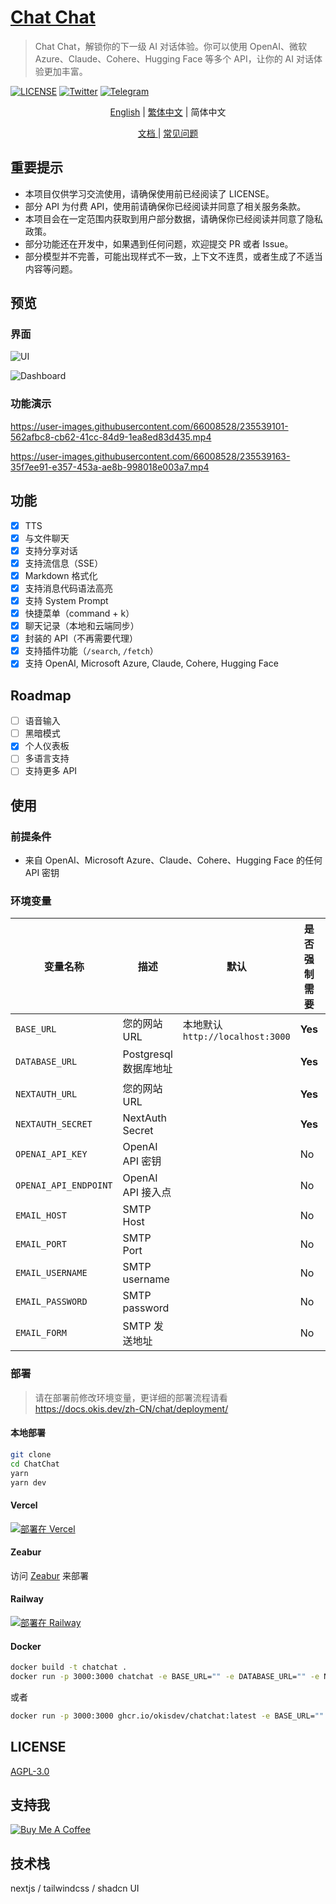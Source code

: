 # [Chat Chat](https://chat.okisdev.com)

> Chat Chat，解锁你的下一级 AI 对话体验。你可以使用 OpenAI、微软 Azure、Claude、Cohere、Hugging Face 等多个 API，让你的 AI 对话体验更加丰富。

[![LICENSE](https://img.shields.io/github/license/okisdev/ChatChat?style=flat-square)](https://github.com/okisdev/ChatChat/blob/master/LICENSE) [![Twitter](https://img.shields.io/twitter/follow/okisdev)](https://twitter.com/okisdev) [![Telegram](https://img.shields.io/badge/Telegram-Chat%20Chat-blue?style=flat-square&logo=telegram)](https://t.me/+uWx9qtafv-BiNGVk)

<p align='center'>
    <a href='README.mdx'>English</a> | <a href='README.zh_HK.mdx'>繁体中文</a> | <a>简体中文</a>
</p>

<p align='center'>
    <a href='https://docs.okis.dev/zh-CN/chat' target='_blank'>
        文档
    </a>
    | <a href='https://github.com/okisdev/ChatChat/issues/3'>常见问题</a>
</p>

## 重要提示

-   本项目仅供学习交流使用，请确保使用前已经阅读了 LICENSE。
-   部分 API 为付费 API，使用前请确保你已经阅读并同意了相关服务条款。
-   本项目会在一定范围内获取到用户部分数据，请确保你已经阅读并同意了隐私政策。
-   部分功能还在开发中，如果遇到任何问题，欢迎提交 PR 或者 Issue。
-   部分模型并不完善，可能出现样式不一致，上下文不连贯，或者生成了不适当内容等问题。

## 预览

### 界面

![UI](https://cdn.harrly.com/project/GitHub/Chat-Chat/img/UI-1.png)

![Dashboard](https://cdn.harrly.com/project/GitHub/Chat-Chat/img/Dashboard-1.png)

### 功能演示

https://user-images.githubusercontent.com/66008528/235539101-562afbc8-cb62-41cc-84d9-1ea8ed83d435.mp4

https://user-images.githubusercontent.com/66008528/235539163-35f7ee91-e357-453a-ae8b-998018e003a7.mp4

## 功能

-   [x] TTS
-   [x] 与文件聊天
-   [x] 支持分享对话
-   [x] 支持流信息（SSE）
-   [x] Markdown 格式化
-   [x] 支持消息代码语法高亮
-   [x] 支持 System Prompt
-   [x] 快捷菜单（command + k）
-   [x] 聊天记录（本地和云端同步）
-   [x] 封装的 API（不再需要代理）
-   [x] 支持插件功能（`/search`, `/fetch`）
-   [x] 支持 OpenAI, Microsoft Azure, Claude, Cohere, Hugging Face

## Roadmap

-   [ ] 语音输入
-   [ ] 黑暗模式
-   [x] 个人仪表板
-   [ ] 多语言支持
-   [ ] 支持更多 API

## 使用

### 前提条件

-   来自 OpenAI、Microsoft Azure、Claude、Cohere、Hugging Face 的任何 API 密钥

### 环境变量

| 变量名称              | 描述                  | 默认                            | 是否强制需要 | 提示                                                                                                |
| --------------------- | --------------------- | ------------------------------- | ------------ | --------------------------------------------------------------------------------------------------- |
| `BASE_URL`            | 您的网站 URL          | 本地默认`http://localhost:3000` | **Yes**      | （带前缀）                                                                                          |
| `DATABASE_URL`        | Postgresql 数据库地址 |                                 | **Yes**      | 以 `postgresql://` 开头 （如果不需要，请填写 `postgresql://user:password@example.com:port/dbname`） |
| `NEXTAUTH_URL`        | 您的网站 URL          |                                 | **Yes**      | （不带前缀）                                                                                        |
| `NEXTAUTH_SECRET`     | NextAuth Secret       |                                 | **Yes**      | 随机哈希数值（16 位最佳）                                                                           |
| `OPENAI_API_KEY`      | OpenAI API 密钥       |                                 | No           |                                                                                                     |
| `OPENAI_API_ENDPOINT` | OpenAI API 接入点     |                                 | No           |                                                                                                     |
| `EMAIL_HOST`          | SMTP Host             |                                 | No           |                                                                                                     |
| `EMAIL_PORT`          | SMTP Port             |                                 | No           |                                                                                                     |
| `EMAIL_USERNAME`      | SMTP username         |                                 | No           |                                                                                                     |
| `EMAIL_PASSWORD`      | SMTP password         |                                 | No           |                                                                                                     |
| `EMAIL_FORM`          | SMTP 发送地址         |                                 | No           |                                                                                                     |

### 部署

> 请在部署前修改环境变量，更详细的部署流程请看 https://docs.okis.dev/zh-CN/chat/deployment/

#### 本地部署

```bash
git clone
cd ChatChat
yarn
yarn dev
```

#### Vercel

[![部署在 Vercel](https://vercel.com/button)](https://vercel.com/import/project?template=https://github.com/okisdev/ChatChat)

#### Zeabur

访问 [Zeabur](https://zeabur.com) 来部署

#### Railway

[![部署在 Railway](https://railway.app/button.svg)](https://railway.app/template/-WWW5r)

#### Docker

```bash
docker build -t chatchat .
docker run -p 3000:3000 chatchat -e BASE_URL="" -e DATABASE_URL="" -e NEXTAUTH_URL="" -e NEXTAUTH_SECRET="" -e OPENAI_API_KEY="" -e OPENAI_API_ENDPOINT="" -e EMAIL_HOST="" -e EMAIL_PORT="" -e EMAIL_USERNAME="" -e EMAIL_PASSWORD="" -e EMAIL_FORM=""
```

或者

```bash
docker run -p 3000:3000 ghcr.io/okisdev/chatchat:latest -e BASE_URL="" -e DATABASE_URL="" -e NEXTAUTH_URL="" -e NEXTAUTH_SECRET="" -e OPENAI_API_KEY="" -e OPENAI_API_ENDPOINT="" -e EMAIL_HOST="" -e EMAIL_PORT="" -e EMAIL_USERNAME="" -e EMAIL_PASSWORD="" -e EMAIL_FORM=""
```

## LICENSE

[AGPL-3.0](./LICENSE)

## 支持我

[![Buy Me A Coffee](https://www.buymeacoffee.com/assets/img/custom_images/orange_img.png)](https://www.buymeacoffee.com/okisdev)

## 技术栈

nextjs / tailwindcss / shadcn UI
